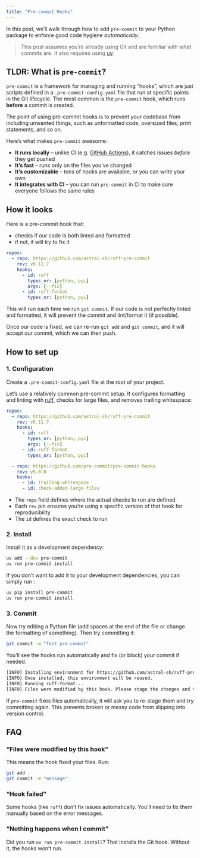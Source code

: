 ```yaml
---
title: "Pre-commit Hooks"
---
```


In this post, we’ll walk through how to add `pre-commit` to your Python package to enforce good code hygiene *automatically*.

> This post assumes you’re already using Git and are familiar with what commits are. It also requires using [uv](https://docs.astral.sh/uv/){target="_blank"}.

## TLDR: What is `pre-commit`?

`pre-commit` is a framework for managing and running "hooks", which are just scripts defined in a `.pre-commit-config.yaml` file that run at specific points in the Git lifecycle. The most common is the `pre-commit` hook, which runs **before** a commit is created.

The point of using pre-commit hooks is to prevent your codebase from including unwanted things, such as unformatted code, oversized files, print statements, and so on.

Here’s what makes `pre-commit` awesome:

- **It runs locally** – unlike CI (e.g. [GitHub Actions](./github-actions.html)), it catches issues *before* they get pushed  
- **It’s fast** – runs only on the files you’ve changed  
- **It’s customizable** – tons of hooks are available, or you can write your own  
- **It integrates with CI** – you can run `pre-commit` in CI to make sure everyone follows the same rules

## How it looks

Here is a pre-commit hook that:

- checks if our code is both linted and formatted  
- if not, it will try to fix it

```yaml
repos:
  - repo: https://github.com/astral-sh/ruff-pre-commit
    rev: v0.11.7
    hooks:
      - id: ruff
        types_or: [python, pyi]
        args: [--fix]
      - id: ruff-format
        types_or: [python, pyi]
```

This will run each time we run `git commit`. If our code is not perfectly linted and formatted, it will prevent the commit and lint/format it (if possible).

Once our code is fixed, we can re-run `git add` and `git commit`, and it will accept our commit, which we can then push.

## How to set up

::: {.panel-tabset}

### 1. Configuration

Create a `.pre-commit-config.yaml` file at the root of your project.

Let’s use a relatively common pre-commit setup. It configures formatting and linting with [ruff](https://docs.astral.sh/ruff/), checks for large files, and removes trailing whitespace:

```yaml
repos:
  - repo: https://github.com/astral-sh/ruff-pre-commit
    rev: v0.11.7
    hooks:
      - id: ruff
        types_or: [python, pyi]
        args: [--fix]
      - id: ruff-format
        types_or: [python, pyi]

  - repo: https://github.com/pre-commit/pre-commit-hooks
    rev: v5.0.0
    hooks:
      - id: trailing-whitespace
      - id: check-added-large-files
```

- The `repo` field defines where the actual checks to run are defined  
- Each `rev` pin ensures you're using a specific version of that hook for reproducibility  
- The `id` defines the exact check to run  


### 2. Install

Install it as a development dependency:

```bash
uv add --dev pre-commit
uv run pre-commit install
```

If you don't want to add it to your development dependencies, you can simply run :

```bash
uv pip install pre-commit
uv run pre-commit install
```

### 3. Commit

Now try editing a Python file (add spaces at the end of the file or change the formatting of something). Then try committing it:

```bash
git commit -m "Test pre-commit"
```

You’ll see the hooks run automatically and fix (or block) your commit if needed.

```bash
[INFO] Installing environment for https://github.com/astral-sh/ruff-pre-commit.
[INFO] Once installed, this environment will be reused.
[INFO] Running ruff-format...
[INFO] Files were modified by this hook. Please stage the changes and try again.
```

If `pre-commit` fixes files automatically, it will ask you to re-stage them and try committing again. This prevents broken or messy code from slipping into version control.

:::


## FAQ

::: {.panel-tabset}

### "Files were modified by this hook"

This means the hook fixed your files. Run:

```bash
git add .
git commit -m "message"
```

### "Hook failed"

Some hooks (like `ruff`) don’t fix issues automatically. You’ll need to fix them manually based on the error messages.

### "Nothing happens when I commit"

Did you run `uv run pre-commit install`? That installs the Git hook. Without it, the hooks won’t run.

:::
